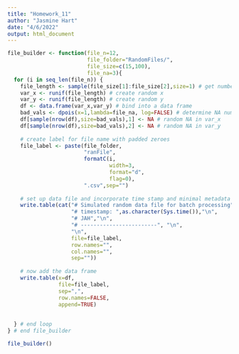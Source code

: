 ```yaml
---
title: "Homework_11"
author: "Jasmine Hart"
date: "4/6/2022"
output: html_document
---
```


```r

file_builder <- function(file_n=12,
                         file_folder="RandomFiles/",
                         file_size=c(15,100),
                         file_na=3){
  for (i in seq_len(file_n)) {
    file_length <- sample(file_size[1]:file_size[2],size=1) # get number of rows
    var_x <- runif(file_length) # create random x
    var_y <- runif(file_length) # create random y
    df <- data.frame(var_x,var_y) # bind into a data frame
    bad_vals <- dpois(x=1,lambda=file_na, log=FALSE) # determine NA number
    df[sample(nrow(df),size=bad_vals),1] <- NA # random NA in var_x
    df[sample(nrow(df),size=bad_vals),2] <- NA # random NA in var_y
    
    # create label for file name with padded zeroes
    file_label <- paste(file_folder,
                        "ranFile",
                        formatC(i,
                                width=3,
                                format="d",
                                flag=0),
                        ".csv",sep="")
    
    # set up data file and incorporate time stamp and minimal metadata
    write.table(cat("# Simulated random data file for batch processing","\n",
                    "# timestamp: ",as.character(Sys.time()),"\n",
                    "# JAH","\n",
                    "# ------------------------", "\n",
                    "\n",
                    file=file_label,
                    row.names="",
                    col.names="",
                    sep=""))
    
    # now add the data frame
    write.table(x=df,
                file=file_label,
                sep=",",
                row.names=FALSE,
                append=TRUE)
    
    
  } # end loop
} # end file_builder

file_builder()

```
